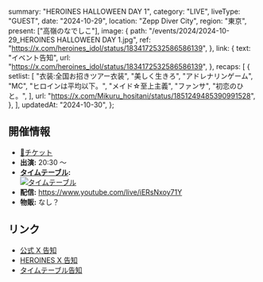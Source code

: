   summary: "HEROINES HALLOWEEN DAY 1",
  category: "LIVE",
  liveType: "GUEST",
  date: "2024-10-29",
  location: "Zepp Diver City",
  region: "東京",
  present: ["高嶺のなでしこ"],
  image: {
    path: "/events/2024/2024-10-29_HEROINES HALLOWEEN DAY 1.jpg",
    ref: "https://x.com/heroines_idol/status/1834172532586586139",
  },
  link: {
    text: "イベント告知",
    url: "https://x.com/heroines_idol/status/1834172532586586139",
  },
  recaps: [
    {
      setlist: [
        "衣装:全国お招きツアー衣装",
        "美しく生きろ",
        "アドレナリンゲーム",
        "MC",
        "ヒロインは平均以下。",
        "メイド☆至上主義",
        "ファンサ",
        "初恋のひと。",
      ],
      url: "https://x.com/Mikuru_hositani/status/1851249485390991528",
    },
  ],
  updatedAt: "2024-10-30",
};

## 開催情報

- [🎫チケット](https://ticketdive.com/event/heroineshalloween2410)
- **出演:** 20:30 〜
- **[タイムテーブル](https://x.com/iLiFE_STAFF/status/1850086524479836618):**<br/>
  [![タイムテーブル](/events/2024/2024-10-29_HEROINES%20HALLOWEEN%20DAY%201_タイムテーブル.jpg)](/events/2024/2024-10-29_HEROINES%20HALLOWEEN%20DAY%201_タイムテーブル.jpg)
- **配信:** https://www.youtube.com/live/iERsNxoy71Y
- **物販:** なし？

## リンク

- [公式 X 告知](https://x.com/takanenofficial/status/1836631345998725536)
- [HEROINES X 告知](https://x.com/heroines_idol/status/1834172532586586139)
- [タイムテーブル告知](https://x.com/iLiFE_STAFF/status/1850086524479836618)

